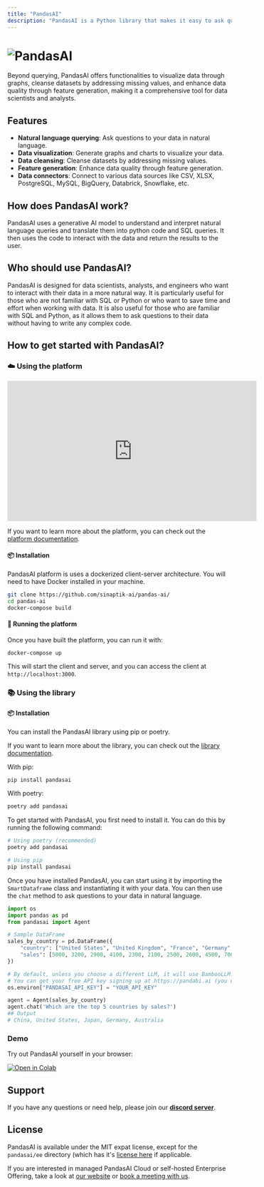 ```yaml
---
title: "PandasAI"
description: "PandasAI is a Python library that makes it easy to ask questions to your data in natural language."
---
```


# ![PandasAI](https://github.com/Sinaptik-AI/pandas-ai/blob/main/assets/logo.png?raw=true)

Beyond querying, PandasAI offers functionalities to visualize data through graphs, cleanse datasets by addressing missing values, and enhance data quality through feature generation, making it a comprehensive tool for data scientists and analysts.

## Features

- **Natural language querying**: Ask questions to your data in natural language.
- **Data visualization**: Generate graphs and charts to visualize your data.
- **Data cleansing**: Cleanse datasets by addressing missing values.
- **Feature generation**: Enhance data quality through feature generation.
- **Data connectors**: Connect to various data sources like CSV, XLSX, PostgreSQL, MySQL, BigQuery, Databrick, Snowflake, etc.

## How does PandasAI work?

PandasAI uses a generative AI model to understand and interpret natural language queries and translate them into python code and SQL queries. It then uses the code to interact with the data and return the results to the user.

## Who should use PandasAI?

PandasAI is designed for data scientists, analysts, and engineers who want to interact with their data in a more natural way. It is particularly useful for those who are not familiar with SQL or Python or who want to save time and effort when working with data. It is also useful for those who are familiar with SQL and Python, as it allows them to ask questions to their data without having to write any complex code.

## How to get started with PandasAI?

### ☁️ Using the platform

<iframe
  width="560"
  height="315"
  src="https://www.youtube.com/watch?v=kh61wEy9GYM"
  title="PandasAI UI"
  frameborder="0"
  allow="accelerometer; autoplay; clipboard-write; encrypted-media; gyroscope; picture-in-picture"
  allowfullscreen
></iframe>

If you want to learn more about the platform, you can check out the [platform documentation](platform.mdx).

#### 📦 Installation

PandasAI platform is uses a dockerized client-server architecture. You will need to have Docker installed in your machine.

```bash
git clone https://github.com/sinaptik-ai/pandas-ai/
cd pandas-ai
docker-compose build
```

#### 🚀 Running the platform

Once you have built the platform, you can run it with:

```bash
docker-compose up
```

This will start the client and server, and you can access the client at `http://localhost:3000`.

### 📚 Using the library

#### 📦 Installation

You can install the PandasAI library using pip or poetry.

If you want to learn more about the library, you can check out the [library documentation](library.mdx).

With pip:

```bash
pip install pandasai
```

With poetry:

```bash
poetry add pandasai
```

To get started with PandasAI, you first need to install it. You can do this by running the following command:

```bash
# Using poetry (recommended)
poetry add pandasai

# Using pip
pip install pandasai
```

Once you have installed PandasAI, you can start using it by importing the `SmartDataframe` class and instantiating it with your data. You can then use the `chat` method to ask questions to your data in natural language.

```python
import os
import pandas as pd
from pandasai import Agent

# Sample DataFrame
sales_by_country = pd.DataFrame({
    "country": ["United States", "United Kingdom", "France", "Germany", "Italy", "Spain", "Canada", "Australia", "Japan", "China"],
    "sales": [5000, 3200, 2900, 4100, 2300, 2100, 2500, 2600, 4500, 7000]
})

# By default, unless you choose a different LLM, it will use BambooLLM.
# You can get your free API key signing up at https://pandabi.ai (you can also configure it in your .env file)
os.environ["PANDASAI_API_KEY"] = "YOUR_API_KEY"

agent = Agent(sales_by_country)
agent.chat('Which are the top 5 countries by sales?')
## Output
# China, United States, Japan, Germany, Australia
```

### Demo

Try out PandasAI yourself in your browser:

[![Open in Colab](https://colab.research.google.com/assets/colab-badge.svg)](https://colab.research.google.com/drive/1ZnO-njhL7TBOYPZaqvMvGtsjckZKrv2E?usp=sharing)

## Support

If you have any questions or need help, please join our **[discord server](https://discord.gg/kF7FqH2FwS)**.

## License

PandasAI is available under the MIT expat license, except for the `pandasai/ee` directory (which has it's [license here](https://github.com/Sinaptik-AI/pandas-ai/blob/master/pandasai/ee/LICENSE) if applicable.

If you are interested in managed PandasAI Cloud or self-hosted Enterprise Offering, take a look at [our website](https://pandas-ai.com) or [book a meeting with us](https://zcal.co/gventuri/pandas-ai-demo).
